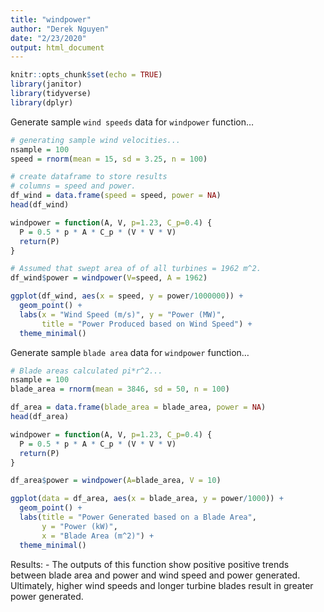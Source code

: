 ```yaml
---
title: "windpower"
author: "Derek Nguyen"
date: "2/23/2020"
output: html_document
---
```


```r
knitr::opts_chunk$set(echo = TRUE)
library(janitor)
library(tidyverse)
library(dplyr)
```

Generate sample `wind speeds` data for `windpower` function...
```r
# generating sample wind velocities...
nsample = 100
speed = rnorm(mean = 15, sd = 3.25, n = 100)

# create dataframe to store results 
# columns = speed and power. 
df_wind = data.frame(speed = speed, power = NA)
head(df_wind)
```

```r

windpower = function(A, V, p=1.23, C_p=0.4) {
  P = 0.5 * p * A * C_p * (V * V * V)
  return(P)
}

# Assumed that swept area of of all turbines = 1962 m^2.
df_wind$power = windpower(V=speed, A = 1962) 
```

```r
ggplot(df_wind, aes(x = speed, y = power/1000000)) +
  geom_point() +
  labs(x = "Wind Speed (m/s)", y = "Power (MW)",
       title = "Power Produced based on Wind Speed") +
  theme_minimal()
```

Generate sample `blade area` data for `windpower` function...
```r
# Blade areas calculated pi*r^2...
nsample = 100
blade_area = rnorm(mean = 3846, sd = 50, n = 100)

df_area = data.frame(blade_area = blade_area, power = NA)
head(df_area)

```

```r

windpower = function(A, V, p=1.23, C_p=0.4) {
  P = 0.5 * p * A * C_p * (V * V * V)
  return(P)
}

df_area$power = windpower(A=blade_area, V = 10) 
```


```r
ggplot(data = df_area, aes(x = blade_area, y = power/1000)) +
  geom_point() +
  labs(title = "Power Generated based on a Blade Area",
       y = "Power (kW)",
       x = "Blade Area (m^2)") +
  theme_minimal()
```

Results:
- The outputs of this function show positive positive trends between blade area and power and wind speed and power generated. Ultimately, higher wind speeds and longer turbine blades result in greater power generated. 
